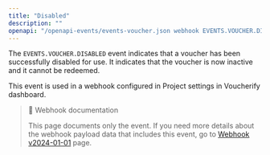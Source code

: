 ```yaml
---
title: "Disabled"
description: ""
openapi: "/openapi-events/events-voucher.json webhook EVENTS.VOUCHER.DISABLED"
---
```


The `EVENTS.VOUCHER.DISABLED` event indicates that a voucher has been successfully disabled for use. It indicates that the voucher is now inactive and it cannot be redeemed.

This event is used in a webhook configured in Project settings in Voucherify dashboard.

> 📘 Webhook documentation
>
> This page documents only the event. If you need more details about the webhook payload data that includes this event, go to [Webhook v2024-01-01](ref:introduction-to-webhooks "Introduction to webhooks v2024-01-01") page.